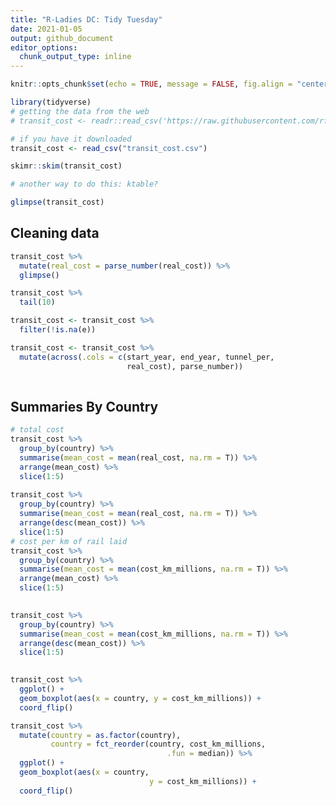 ```yaml
---
title: "R-Ladies DC: Tidy Tuesday"
date: 2021-01-05
output: github_document
editor_options: 
  chunk_output_type: inline
---
```


```r
knitr::opts_chunk$set(echo = TRUE, message = FALSE, fig.align = "center", fig.height = 10)
```

```r
library(tidyverse)
# getting the data from the web
# transit_cost <- readr::read_csv('https://raw.githubusercontent.com/rfordatascience/tidytuesday/master/data/2021/2021-01-05/transit_cost.csv')

# if you have it downloaded
transit_cost <- read_csv("transit_cost.csv")
```

```r
skimr::skim(transit_cost)

# another way to do this: ktable?
```

```r
glimpse(transit_cost)
```

## Cleaning data 

```r
transit_cost %>% 
  mutate(real_cost = parse_number(real_cost)) %>% 
  glimpse()

transit_cost %>% 
  tail(10)

transit_cost <- transit_cost %>% 
  filter(!is.na(e))
```
```r
transit_cost <- transit_cost %>% 
  mutate(across(.cols = c(start_year, end_year, tunnel_per,
                          real_cost), parse_number))
  
```

## Summaries By Country 

```r
# total cost 
transit_cost %>% 
  group_by(country) %>%
  summarise(mean_cost = mean(real_cost, na.rm = T)) %>% 
  arrange(mean_cost) %>% 
  slice(1:5)
  
transit_cost %>% 
  group_by(country) %>%
  summarise(mean_cost = mean(real_cost, na.rm = T)) %>% 
  arrange(desc(mean_cost)) %>% 
  slice(1:5)
# cost per km of rail laid 
transit_cost %>% 
  group_by(country) %>%
  summarise(mean_cost = mean(cost_km_millions, na.rm = T)) %>% 
  arrange(mean_cost) %>% 
  slice(1:5)
  

transit_cost %>% 
  group_by(country) %>%
  summarise(mean_cost = mean(cost_km_millions, na.rm = T)) %>% 
  arrange(desc(mean_cost)) %>% 
  slice(1:5)
  
```

```r
transit_cost %>% 
  ggplot() + 
  geom_boxplot(aes(x = country, y = cost_km_millions)) + 
  coord_flip()
```
```r
transit_cost %>% 
  mutate(country = as.factor(country),
         country = fct_reorder(country, cost_km_millions, 
                                   .fun = median)) %>% 
  ggplot() + 
  geom_boxplot(aes(x = country, 
                               y = cost_km_millions)) + 
  coord_flip()
```




